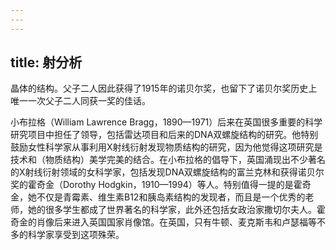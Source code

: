 ```yaml
---
---
---
```

title: 射分析
---




晶体的结构。父子二人因此获得了1915年的诺贝尔奖，也留下了诺贝尔奖历史上唯一一次父子二人同获一奖的佳话。

小布拉格（William Lawrence Bragg，1890—1971）后来在英国很多重要的科学研究项目中担任了领导，包括雷达项目和后来的DNA双螺旋结构的研究。他特别鼓励女性科学家从事利用X射线衍射发现物质结构的研究，因为他觉得这项研究是技术和（物质结构）美学完美的结合。在小布拉格的倡导下，英国涌现出不少著名的X射线衍射领域的女科学家，包括发现DNA双螺旋结构的富兰克林和获得诺贝尔奖的霍奇金（Dorothy Hodgkin，1910—1994）等人。特别值得一提的是霍奇金，她不仅是青霉素、维生素B12和胰岛素结构的发现者，而且是一个优秀的老师，她的很多学生都成了世界著名的科学家，此外还包括女政治家撒切尔夫人。霍奇金的肖像后来进入英国国家肖像馆。在英国，只有牛顿、麦克斯韦和卢瑟福等不多的科学家享受到这项殊荣。